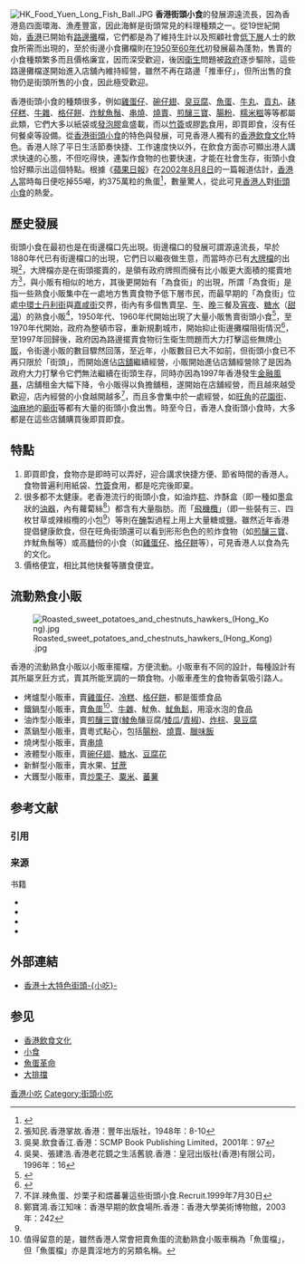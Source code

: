 {{noteTA
|1=zh-cn:小吃; zh-hk:小食;zh-mo:小食; zh-tw:小吃;
}}
[[File:HK_Food_Yuen_Long_Fish_Ball.JPG|thumb]]
'''香港街頭小食'''的發展源遠流長，因為香港島四面環海、漁產豐富，因此海鮮是街頭常見的料理種類之一。從19世紀開始，[[香港|香港]]已開始有[[路邊攤|路邊攤]]檔，它們都是為了維持生計以及照顧社會[[草根階層|低下層]]人士的飲食所需而出現的，至於街邊小食攤檔則在[[1950年代|1950]]至[[1960年代|60年代]]初發展最為蓬勃，售賣的小食種類繁多而且價格廉宜，因而深受歡迎，後因[[衛生|衛生]]問題被[[政府|政府]]逐步驅除，這些路邊攤檔遂開始進入店舖內維持經營，雖然不再在路邊「推車仔」，但所出售的食物仍是街頭所售的小食，因此極受歡迎。

香港街頭小食的種類很多，例如[[雞蛋仔|雞蛋仔]]、[[碗仔翅|碗仔翅]]、[[臭豆腐|臭豆腐]]、[[鱼丸|魚蛋]]、[[牛丸|牛丸]]、[[貢丸|貢丸]]、[[砵仔糕|砵仔糕]]、[[牛雜|牛雜]]、[[格仔餅|格仔餅]]、[[炸魷魚鬚|炸魷魚鬚]]、[[串燒|串燒]]、[[燒賣|燒賣]]、[[煎釀三寶|煎釀三寶]]、[[腸粉|腸粉]]、[[糯米糍|糯米糍]]等等都屬此類，它們大多以紙袋或[[發泡膠|發泡膠]]盒盛載，而以[[竹簽|竹簽]]或膠[[匙|匙]]食用，即買即食，沒有任何餐桌等設備。從[[香港街頭小食|香港街頭小食]]的特色與發展，可見香港人獨有的[[香港飲食文化|香港飲食文化]]特色。香港人除了平日生活節奏快捷、工作速度快以外，在飲食方面亦可顯出港人講求快速的心態，不但吃得快，連製作食物的也要快速，才能在社會生存，街頭小食恰好顯示出這個特點。根據《[[蘋果日報_(香港)|蘋果日報]]》在[[2002年|2002年]][[8月8日|8月8日]]的一篇報道估計，[[香港人|香港人]]當時每日便吃掉55噸，約375萬粒的魚蛋<ref>{{cite news|title=屬全球華人至愛　本地口味要彈牙 港人日吃魚蛋375萬粒|url=https://hk.news.appledaily.com/local/daily/article/20020808/2761154|accessdate=2018-01-23|work=[[蘋果日報_(香港)|香港蘋果日報]]|date=2002-08-08|archive-date=2018-10-28|archive-url=https://web.archive.org/web/20181028193256/https://hk.news.appledaily.com/local/daily/article/20020808/2761154|dead-url=no}}</ref>，數量驚人，從此可見[[香港人|香港人]]對[[街頭小食|街頭小食]]的熱愛。

==歷史發展==

街頭小食在最初也是在街邊檔口先出現。街邊檔口的發展可謂源遠流長，早於1880年代已有街邊檔口的出現，它們日以繼夜做生意，而當時亦已有[[大牌檔|大牌檔]]的出現<ref>張知民.香港掌故.香港：豐年出版社，1948年：8-10</ref>，大牌檔亦是在街頭擺賣的，是領有政府牌照而擁有比小販更大面積的擺賣地方<ref>吳昊.飲食香江.香港：SCMP Book Publishing Limited，2001年：97</ref>，與小販有相似的地方，其後更開始有「為食街」的出現，所謂「為食街」是指一些熟食小販集中在一處地方售賣食物予低下層市民，而最早期的「為食街」位處[[中環|中環]][[士丹利街|士丹利街]]與[[嘉咸街|嘉咸街]]交界，街內有多個售賣[[早餐|早]]、[[午餐|午]]、[[晚餐|晚]]三餐及[[宵夜|宵夜]]、[[糖水|糖水]]（[[甜湯|甜湯]]）的熟食小販<ref>吳昊、張建浩.香港老花鏡之生活舊貌.香港：皇冠出版社(香港)有限公司，1996年：16</ref>，1950年代、1960年代開始出現了大量小販售賣街頭小食<ref name="bai">{{cite journal zh |author=白頌麒 |title=香港街頭小食與香港文化認同 |journal=文化研究＠嶺南 |year=2007年 |issue=第7期 |url=http://www.ln.edu.hk/mcsln/7th_issue/feature_04.shtml |access-date=2009-03-06 |archive-url=https://web.archive.org/web/20120122071302/http://www.ln.edu.hk/mcsln/7th_issue/feature_04.shtml |archive-date=2012-01-22 |dead-url=yes }}</ref>，至1970年代開始，政府為整頓市容，重新規劃城市，開始抑止街邊攤檔阻街情況<ref>{{cite book zh|author=吳昊|title=飲食香江 |location=香港|publisher=SCMP Book Publishing Limited |year=2001年 |page = 210  }}</ref>，至1997年回歸後，政府因為路邊擺賣食物衍生衛生問題而大力打擊這些無牌[[小販|小販]]，令街邊小販的數目驟然回落，至近年，小販數目已大不如前，但街頭小食已不再只限於「街頭」，而開始進佔[[店舖|店舖]]繼續經營，小販開始進佔店舖經營除了是因為政府大力打擊令它們無法繼續在街頭生存，同時亦因為1997年香港發生[[亞洲金融風暴|金融風暴]]，店舖租金大幅下降，令小販得以負擔舖租，遂開始在店舖經營，而且越來越受歡迎，店內經營的小食越開越多<ref>不詳.辣魚蛋、炒栗子和煨蕃薯這些街頭小食.Recruit.1999年7月30日</ref>，而且多會集中於一處經營，如[[旺角|旺角]]的[[花園街|花園街]]、[[油麻地|油麻地]]的[[廟街_(香港)|廟街]]等都有大量的街頭小食出售。時至今日，香港人食街頭小食時，大多都是在這些店舖購買後即買即食。

==特點==
# 即買即食，食物亦是即時可以弄好，迎合講求快捷方便、節省時間的香港人。食物普遍利用紙袋、[[竹簽|竹簽]]食用，都是吃完後即棄。
# 很多都不太健康。老香港流行的街頭小食，如油炸[[粽|粽]]、炸酥盒（即一種如墨盒狀的[[油器|油器]]，內有蘿蔔絲<ref name="cheng">鄭寶鴻.香江知味：香港早期的飲食場所.香港：香港大學美術博物館，2003年：242</ref>）都含有大量脂肪。而「[[飛機欖|飛機欖]]」（即一些裝有三、四枚甘草或辣椒欖的小包<ref name="cheng" />）等則在[[醃|醃]]製過程上用上大量糖或[[食盐|鹽]]。雖然近年香港提倡健康飲食，但在旺角街頭還可以看到形形色色的煎炸食物（如[[煎釀三寶|煎釀三寶]]、炸魷魚鬚等）或高[[糖|糖]]份的小食（如[[雞蛋仔|雞蛋仔]]、[[窩夫|格仔餅]]等），可見香港人以食為先的文化。
# 價格便宜，相比其他快餐等膳食便宜。

==流動熟食小販==
[[File:Roasted_sweet_potatoes_and_chestnuts_hawkers_(Hong_Kong).jpg|thumb]]

香港的流動熟食小販以小販車擺檔，方便流動。小販車有不同的設計，每種設計有其所屬烹飪方式，賣其所能烹調的一類食物。小販車產生的食物香氣吸引路人。
*烤爐型小販車，賣[[雞蛋仔|雞蛋仔]]、[[冷糕|冷糕]]、[[格仔餅|格仔餅]]，都是蛋漿食品
*鐵鍋型小販車，賣[[魚蛋|魚蛋]]<ref>值得留意的是，雖然香港人常會把賣魚蛋的流動熟食小販車稱為「魚蛋檔」，但「魚蛋檔」亦是賣淫地方的另類名稱。</ref>、[[牛雜|牛雜]]、魷魚、[[魷魚鬆|魷魚鬆]]，用滾水泡的食品
*油炸型小販車，賣[[煎釀三寶|煎釀三寶]]([[鯪魚|鯪魚]]釀豆腐/[[矮瓜|矮瓜]]/[[青椒|青椒]])、[[炸棕|炸棕]]、[[臭豆腐|臭豆腐]]
*蒸鍋型小販車，賣粵式點心，包括[[腸粉|腸粉]]、[[燒賣|燒賣]]、[[臘味|臘味飯]]
*燒烤型小販車，賣[[串燒|串燒]]
*液體型小販車，賣[[碗仔翅|碗仔翅]]、[[糖水|糖水]]、[[豆腐花|豆腐花]]
*新鮮型小販車，賣水果、[[甘蔗|甘蔗]]
*大鑊型小販車，賣[[炒栗子|炒栗子]]、[[玉米|粟米]]、[[蕃薯|蕃薯]]

== 参考文献 ==
=== 引用 ===
{{Reflist|30em}}

=== 来源 ===
{{ReflistH}}
; 书籍
* {{cite book | language = zh-hans | author = 陳可焜 | coauthors =  | title = 港事港情 | url =  | date = 1990年 | location = 廈門| publisher = 廈門大學出版社 | id =  | isbn = 7561503636 | pages =  }}
* {{cite book | language = zh-hant | author = 陳雲 | coauthors =  | title = 新不如舊：香港舊事返照 | url =  | date = 2006年7月6日 | location = 香港 | publisher = 花千樹出版有限公司 | id =  | isbn = 9789628884650 | pages =  }}
* {{cite book | language = zh-hant | author = 吳昊 | coauthors =  | title = 香港萬花筒 | url =  | date = 2000年 | location = 香港 | publisher = SCMP Book Publishing Limited | id =  | isbn = 9621780306 | pages =  }}
* {{cite book | language = zh-hant | author = 吳昊 | coauthors =  | title = 老香港 歲月留情 | url =  | date = 2001年 | location = 香港 | publisher = 次文化有限公司 | id =  | isbn = 9627420239 | pages =  }}
{{ReflistF}}

== 外部連結 ==
{{Commons category|Street food in Hong Kong}} 
{{Wikivoyage|香港街頭小吃}}
* [http://hkool.com/p/epuh036d 香港十大特色街頭-{小吃}-] {{Wayback|url=http://hkool.com/p/epuh036d |date=20200712011647 }}

== 参见 ==
{{Portal|香港|饮食}}
* [[香港飲食文化|香港飲食文化]]
* [[小食|小食]]
* [[魚蛋革命|魚蛋革命]]
* [[大牌檔|大排擋]]

[[Category:香港小吃|]]
[[Category:街頭小吃|Category:街頭小吃]]